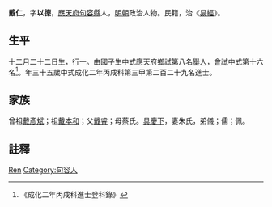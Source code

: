 {{Otheruses|other=名为戴仁的其他人物|戴仁}}
{{明清人物信息框
| 姓名 = 戴仁
| 原名 =
| 圖片名稱= 
| 圖片大小 =
| 圖片說明 = 
| 最高職務 =
| 國家 = 大明 
| 爵位 =
| 籍貫 = [[应天府_(明朝)|應天府]][[句容縣|句容縣]]
| 族裔 = 
| 字號 = 字以德
| 諡號 =
| 出生日期 = 十二月二十二日
| 出生地點 =
| 逝世日期 = 卒年不詳
| 逝世地點 =
| 墓葬 =
| 配偶 = 朱氏
| 親屬 = 曾祖[[戴彥斌|戴彥斌]]，祖[[戴本和|戴本和]]，父[[戴睿|戴睿]]，母蔡氏
| 出身 =
* 成化二年丙戌科進士
| 經歷 =
| 著作 =  
}}
'''戴仁'''{{BD|1432年||？||}}，字'''以德'''，[[应天府_(明朝)|應天府]][[句容縣|句容縣]]人，[[明朝|明朝]]政治人物。民籍，治《[[易經|易經]]》。

== 生平 ==
十二月二十二日生，行一。由國子生中式應天府鄉試第八名[[舉人|舉人]]，[[會試|會試]]中式第十六名<ref>《成化二年丙戌科進士登科錄》</ref>。年三十五歲中式成化二年丙戌科第三甲第二百二十九名進士。

== 家族 ==
曾祖[[戴彥斌|戴彥斌]]；祖[[戴本和|戴本和]]；父[[戴睿|戴睿]]；母蔡氏。[[具慶下|具慶下]]，妻朱氏，弟儀；儒；佩。

== 註釋 ==
{{reflist}}

{{成化二年丙戌科殿试金榜}}
{{明朝人物小作品}}

{{Authority control}}
{{DEFAULTSORT:Dai戴}}
[[Category:戴姓|Ren]]
[[Category:句容人|Category:句容人]]